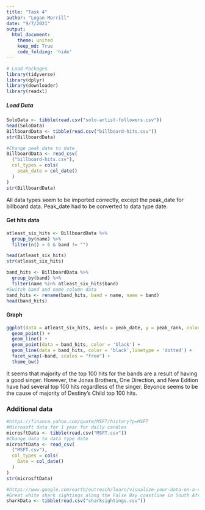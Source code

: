 ```yaml
---
title: "Task 4"
author: "Logan Morrill"
date: "9/7/2021"
output: 
  html_document:
    theme: united
    keep_md: True
    code_folding: 'hide'
---
```



```r
# Load Packages
library(tidyverse)
library(dplyr)
library(downloader)
library(readxl)
```
##### Load Data
```r
SoloData <- tibble(read.csv("solo-artist-followers.csv"))
head(SoloData)
BillboardData <- tibble(read.csv("billboard-hits.csv"))
str(BillboardData)

#Change peak_date to date
BillboardData <- read_csv(
  ("billboard-hits.csv"),
  col_types = cols(
    peak_date = col_date()
  )
)
str(BillboardData)
```

All data types seem to be imported correctly, except the peak_date for billboard data.
Peak_date had to be converted to data type date.

#### Get hits data
```r
atleast_six_hits <- BillboardData %>%
  group_by(name) %>%
  filter(n() > 6 & band != "")

head(atleast_six_hits)
str(atleast_six_hits)
```

```r
band_hits <- BillboardData %>% 
  group_by(band) %>%
  filter(name %in% atleast_six_hits$band)
#Switch band and name column data
band_hits <- rename(band_hits, band = name, name = band)
head(band_hits)
```
#### Graph
```r
ggplot(data = atleast_six_hits, aes(x = peak_date, y = peak_rank, color = name, group = name)) +
  geom_point() +
  geom_line() +
  geom_point(data = band_hits, color = 'black') +
  geom_line(data = band_hits, color = 'black',linetype = 'dotted') +
  facet_wrap(~band, scales = "free") +
  theme_bw()
```
It seems that majority of the top 100 hits for the bands are a result of having a good singer.
However, the Jonas Brothers, One Direction, and New Edition have had several top 100 hits regardless of the singer.
Beyonce seems to be the cause of majority of Destiny's Child top 100 hits.

### Additional data
```r
#https://finance.yahoo.com/quote/MSFT/history?p=MSFT
#Microsoft data for 1 year for daily candles
microsftData <- tibble(read.csv("MSFT.csv"))
#Change data to data type date
microsftData <- read_csv(
  ("MSFT.csv"),
  col_types = cols(
    Date = col_date()
  )
)
str(microsftData)
```

```r
#https://www.google.com/earth/outreach/learn/visualize-your-data-on-a-custom-map-using-google-my-maps/
#Great white shark sightings along the False Bay coastline in South Africa from September 8, 2012 to February 22, 2013
sharkData <- tibble(read.csv("sharksightings.csv"))
```